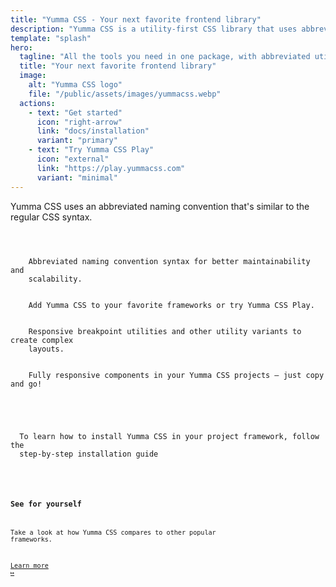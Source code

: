 ```yaml
---
title: "Yumma CSS - Your next favorite frontend library"
description: "Yumma CSS is a utility-first CSS library that uses abbreviated naming conventions that follow regular CSS syntax."
template: "splash"
hero:
  tagline: "All the tools you need in one package, with abbreviated utility classes — goodbye, massive codebases!"
  title: "Your next favorite frontend library"
  image:
    alt: "Yumma CSS logo"
    file: "/public/assets/images/yummacss.webp"
  actions:
    - text: "Get started"
      icon: "right-arrow"
      link: "docs/installation"
      variant: "primary"
    - text: "Try Yumma CSS Play"
      icon: "external"
      link: "https://play.yummacss.com"
      variant: "minimal"
---
```


<Card title="So, why Yumma CSS?">
  Yumma CSS uses an abbreviated naming convention that's similar to the regular
  CSS syntax.
  <Code
    code={yummaCard}
    lang="html"
    title="index.html"
    frame="terminal"
    wrap="false"
    mark={[
      "ovf-h",
      "b-1",
      "bs-xs",
      "fg-1",
      "fs-xxl",
      "fw-600",
      "tc-pink",
      "tdl-u",
      "rad-2",
      "bg-pink",
      "tc-white",
    ]}
  />
</Card>

<CardGrid stagger>
  <Card title="Abbreviated syntax">
    Abbreviated naming convention syntax for better maintainability and
    scalability.
  </Card>
  <Card title="Framework integrations">
    Add Yumma CSS to your favorite frameworks or try Yumma CSS Play.
  </Card>
  <Card title="Responsive design">
    Responsive breakpoint utilities and other utility variants to create complex
    layouts.
  </Card>
  <Card title="Components">
    Fully responsive components in your Yumma CSS projects — just copy and go!
  </Card>

</CardGrid>

<Card title="Create a new project">
  To learn how to install Yumma CSS in your project framework, follow the
  step-by-step installation guide

  <Code code="npm i yummacss@latest" lang="bash" title="Installing dependencies..." />
</Card>

### See for yourself

Take a look at how Yumma CSS compares to other popular frameworks.

[Learn more ↦](http://localhost:4321/docs/installation#concepts)

<Tabs>
  <TabItem label="Yumma CSS">
    <Live
      data={yummaCard}
      usePadding
      useCenter
      useHeight="360px"
      useVersion="release"
      useWrap
    />
  </TabItem>

  <TabItem label="Tailwind CSS">
    <Live
      data={tailwindCard}
      usePadding
      useCenter
      useHeight="360px"
      useExternal="https://cdn.jsdelivr.net/npm/tailwindcss@latest/dist/tailwind.min.css"
      useWrap
    />
  </TabItem>
</Tabs>

<Footer description="Yumma CSS is a utility-first CSS library that uses abbreviated naming conventions that follow regular CSS syntax to help you debug, scale, and maintain your markup better and get your application out the door faster." />
